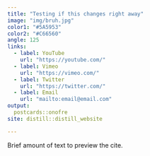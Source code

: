 ```yaml
---
title: "Testing if this changes right away"
image: "img/bruh.jpg"
color1: "#5A5953"
color2: "#C66560"
angle: 125
links:
  - label: YouTube
    url: "https://youtube.com/"
  - label: Vimeo
    url: "https://vimeo.com/"
  - label: Twitter
    url: "https://twitter.com/"
  - label: Email
    url: "mailto:email@email.com"
output:
  postcards::onofre
site: distill::distill_website

---
```

 
Brief amount of text to preview the cite.


